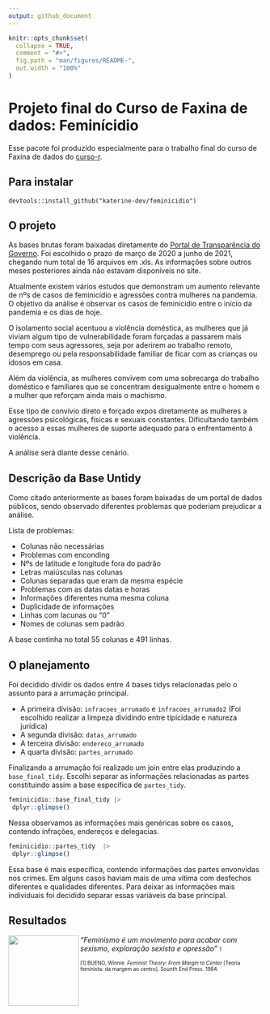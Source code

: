 ```yaml
---
output: github_document
---
```


<!-- README.md is generated from README.Rmd. Please edit that file -->

```r
knitr::opts_chunk$set(
  collapse = TRUE,
  comment = "#>",
  fig.path = "man/figures/README-",
  out.width = "100%"
)
```

# Projeto final do Curso de Faxina de dados: Feminícidio

Esse pacote foi produzido especialmente para o trabalho final do curso de Faxina de dados do [curso-r](https://curso-r.com/). 


## Para instalar 

``` 
devtools::install_github("katerine-dev/feminicidio")
```

## O projeto

As bases brutas foram baixadas diretamente do [Portal de Transparência do Governo]( http://www.ssp.sp.gov.br/transparenciassp/). 
Foi escolhido o prazo de março de 2020 a junho de 2021, chegando num total de 16 arquivos em .xls. As informações sobre outros meses posteriores ainda não estavam disponíveis no site. 

Atualmente existem vários estudos que demonstram um aumento relevante de nºs de casos de feminicídio e agressões contra mulheres na pandemia. O objetivo da análise é observar os casos de feminicídio entre o início da pandemia e os dias de hoje. 

O isolamento social acentuou a violência doméstica, as mulheres que já viviam algum tipo de vulnerabilidade foram forçadas a passarem mais tempo com seus agressores, seja por aderirem ao trabalho remoto, desemprego ou pela responsabilidade familiar de ficar com as crianças ou idosos em casa. 

Além da violência, as mulheres convivem com uma sobrecarga do trabalho doméstico e familiares que se concentram desigualmente entre o homem e a mulher que reforçam ainda mais o machismo. 

Esse tipo de convívio direto e forçado expos diretamente as mulheres a  agressões psicológicas, físicas e sexuais constantes. Dificultando também o acesso a essas mulheres de suporte adequado para o enfrentamento à violência. 

A análise será diante desse cenário.


## Descrição da Base Untidy

Como citado anteriormente as bases foram baixadas de um portal de dados públicos, sendo observado diferentes problemas que poderiam prejudicar a análise. 

Lista de problemas: 

- Colunas não necessárias
- Problemas com enconding
- Nºs de latitude e longitude fora do padrão
- Letras maiúsculas nas colunas
- Colunas separadas que eram da mesma espécie
- Problemas com as datas datas e horas
- Informações diferentes numa mesma coluna 
- Duplicidade de informações 
- Linhas com lacunas ou "0" 
- Nomes de colunas sem padrão

A base continha no total 55 colunas e 491 linhas. 

## O planejamento 

Foi decidido dividir os dados entre 4 bases tidys relacionadas pelo o assunto para a arrumação principal.

- A primeira divisão: `infracoes_arrumado` e `infracoes_arrumado2` (Foi escolhido realizar a limpeza dividindo entre tipicidade e natureza jurídica)
- A segunda divisão: `datas_arrumado`
- A terceira divisão: `endereco_arrumado`
- A quarta divisão: `partes_arrumado`

Finalizando a arrumação foi realizado um join entre elas produzindo a `base_final_tidy`. Escolhi separar as informações relacionadas as partes constituindo assim a base específica de `partes_tidy`.

```r
feminicidio::base_final_tidy |>  
 dplyr::glimpse()
```
Nessa observamos as informações mais genéricas sobre os casos, contendo infrações, endereços e delegacias. 

```r
feminicidio::partes_tidy  |>  
 dplyr::glimpse()
```
Essa base é mais específica, contendo informações das partes envonvidas nos crimes. Em alguns casos haviam mais de uma vítima com desfechos diferentes e qualidades diferentes. Para deixar as informações mais individuais foi decidido separar essas variáveis da base principal. 

## Resultados 








<img src='man/figs/feminista.png' align="left" height="139" /></a>

_"Feminismo é um movimento para acabar com sexismo, exploração sexista e opressão"_ <font size="1">1</font>

 <font size="1"> [1]:BUENO, Winnie. _Feminist Theory: From Margin to Center_ [Teoria feminista: da margem ao centro]. Sounth End Press. 1984. </font>
